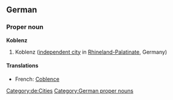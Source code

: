 {{see|trier}}
==German==
{{wikipedia}}
{{wikipedia|lang=de}}
===Proper noun===
'''Koblenz'''
# Koblenz ([[independent city]] in [[Rhineland-Palatinate]], Germany)

====Translations====
*French: [[Coblence]]

[[Category:de:Cities]]
[[Category:German proper nouns]]